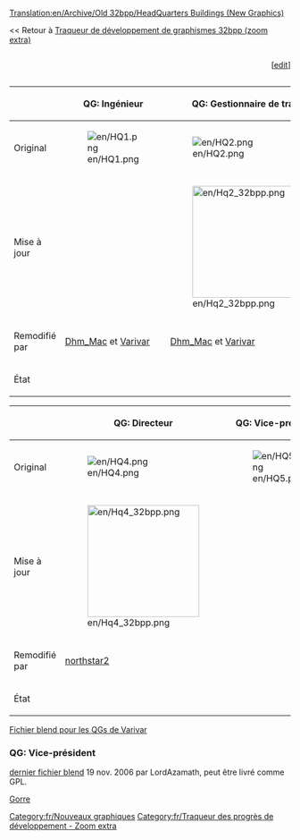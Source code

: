 [[Translation:en/Archive/Old 32bpp/HeadQuarters Buildings (New Graphics)]]


<< Retour à [[fr/Archive/Old 32bpp/Traqueur de développement de graphismes 32bpp (zoom extra)|Traqueur de développement de graphismes 32bpp (zoom extra)]]

<div><div style="display: table-cell; width:100%">{{fr/Barre de progression du traqueur 32bpp|quartier général}}</div><div style="display: table-cell">[<span class="plainlinks">[http://wiki.openttd.org/?title=Template:Barre_de_progression_du_traqueur_32bpp/Fr&action=edit edit]</span>]</div></div>


{{fr/Clé de sprite du tracker}}


{| border=1 style="background:#e7ebff;"
!
!QG: Ingénieur
!QG: Gestionnaire de trafic
!QG: Coordinateur de trafic
|-
!Original
|[[File:en/HQ1.png]]
|[[File:en/HQ2.png]]
|[[File:en/HQ3.png]]
|-
!Mise à jour
|
|[[File:en/Hq2 32bpp.png|200px]]
|[[File:en/Hq3 32bpp.png|200px]]
|-
!Remodifié par
|[[en/Dhm Mac|Dhm_Mac]] et [[en/Varivar|Varivar]]
|[[en/Dhm Mac|Dhm_Mac]] et [[en/Varivar|Varivar]]
|[[en/Dhm Mac|Dhm_Mac]] et [[en/Varivar|Varivar]]
|-
!État
{{fr/Fait}}
{{fr/Fait}}
{{fr/Fait}}
|}

{| border=1 style="background:#e7ebff;"
!
!QG: Directeur
!QG: Vice-président
!Statue
|-
!Original
|[[File:en/HQ4.png]]
|[[File:en/HQ5.png]]
|[[File:en/Company Statue.png]]
|-
!Mise à jour
|[[File:en/Hq4 32bpp.png|200px]]
|
|[[File:en/Statue2.png|200px]]
|-
!Remodifié par
|[[en/northstar2|northstar2]]
|
|[[en/Dhm Mac|Dhm_Mac]]
|-
!État
{{fr/Fait}}
{{fr/Non réclamé}}
{{fr/Fait}}
|}

[http://www.tt-forums.net/viewtopic.php?p=732303#p732303 Fichier blend pour les QGs de Varivar]
===QG: Vice-président===
[http://www.tt-forums.net/viewtopic.php?p=670788#p670788 dernier fichier blend] 19 nov. 2006 par LordAzamath, peut être livré comme GPL.

[[en/Gorre|Gorre]]


{{fr/Navbox Développement graphique}}

[[Category:fr/Nouveaux graphiques]][[Category:fr/Traqueur des progrès de développement - Zoom extra]]